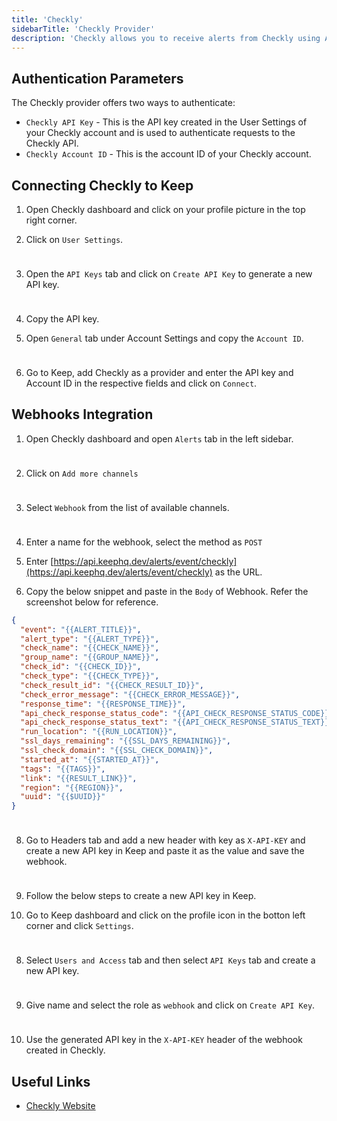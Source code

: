 ```yaml
---
title: 'Checkly'
sidebarTitle: 'Checkly Provider'
description: 'Checkly allows you to receive alerts from Checkly using API endpoints as well as webhooks'
---
```


## Authentication Parameters

The Checkly provider offers two ways to authenticate:

- `Checkly API Key` - This is the API key created in the User Settings of your Checkly account and is used to authenticate requests to the Checkly API.
- `Checkly Account ID` - This is the account ID of your Checkly account.

## Connecting Checkly to Keep

1. Open Checkly dashboard and click on your profile picture in the top right corner.

2. Click on `User Settings`.

<Frame width="100" height="200">
  <img height="10" src="/images/checkly-provider_1.png" />
</Frame>

3. Open the `API Keys` tab and click on `Create API Key` to generate a new API key.

<Frame width="100" height="200">
  <img height="10" src="/images/checkly-provider_2.png" />
</Frame>

4. Copy the API key.

5. Open `General` tab under Account Settings and copy the `Account ID`.

<Frame width="100" height="200">
  <img height="10" src="/images/checkly-provider_3.png" />
</Frame>

6. Go to Keep, add Checkly as a provider and enter the API key and Account ID in the respective fields and click on `Connect`.

## Webhooks Integration

1. Open Checkly dashboard and open `Alerts` tab in the left sidebar.

<Frame width="100" height="200">
  <img height="10" src="/images/checkly-provider_4.png" />
</Frame>

2. Click on `Add more channels`

<Frame width="100" height="200">
  <img height="10" src="/images/checkly-provider_5.png" />
</Frame>

3. Select `Webhook` from the list of available channels.

<Frame width="100" height="200">
  <img height="10" src="/images/checkly-provider_6.png" />
</Frame>

4. Enter a name for the webhook, select the method as `POST`

5. Enter [https://api.keephq.dev/alerts/event/checkly](https://api.keephq.dev/alerts/event/checkly) as the URL.

6. Copy the below snippet and paste in the `Body` of Webhook. Refer the screenshot below for reference.

```json
{
  "event": "{{ALERT_TITLE}}",
  "alert_type": "{{ALERT_TYPE}}",
  "check_name": "{{CHECK_NAME}}",
  "group_name": "{{GROUP_NAME}}",
  "check_id": "{{CHECK_ID}}",
  "check_type": "{{CHECK_TYPE}}",
  "check_result_id": "{{CHECK_RESULT_ID}}",
  "check_error_message": "{{CHECK_ERROR_MESSAGE}}",
  "response_time": "{{RESPONSE_TIME}}",
  "api_check_response_status_code": "{{API_CHECK_RESPONSE_STATUS_CODE}}",
  "api_check_response_status_text": "{{API_CHECK_RESPONSE_STATUS_TEXT}}",
  "run_location": "{{RUN_LOCATION}}",
  "ssl_days_remaining": "{{SSL_DAYS_REMAINING}}",
  "ssl_check_domain": "{{SSL_CHECK_DOMAIN}}",
  "started_at": "{{STARTED_AT}}",
  "tags": "{{TAGS}}",
  "link": "{{RESULT_LINK}}",
  "region": "{{REGION}}",
  "uuid": "{{$UUID}}"
}
```

<Frame width="100" height="200">
  <img height="10" src="/images/checkly-provider_7.png" />
</Frame>

8. Go to Headers tab and add a new header with key as `X-API-KEY` and create a new API key in Keep and paste it as the value and save the webhook.

<Frame width="100" height="200">
  <img height="10" src="/images/checkly-provider_8.png" />
</Frame>

9. Follow the below steps to create a new API key in Keep.

7. Go to Keep dashboard and click on the profile icon in the botton left corner and click `Settings`.

<Frame width="100" height="200">
  <img height="10" src="/images/checkly-provider_9.png" />
</Frame>

8. Select `Users and Access` tab and then select `API Keys` tab and create a new API key.

<Frame width="100" height="200">
  <img height="10" src="/images/checkly-provider_10.png" />
</Frame>

9. Give name and select the role as `webhook` and click on `Create API Key`.

<Frame width="100" height="200">
  <img height="10" src="/images/checkly-provider_11.png" />
</Frame>

10. Use the generated API key in the `X-API-KEY` header of the webhook created in Checkly.

## Useful Links

- [Checkly Website](https://www.checklyhq.com/)
